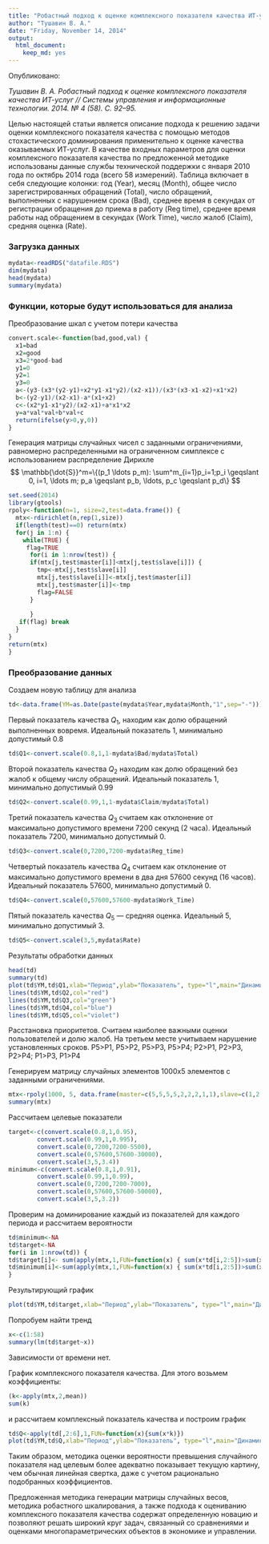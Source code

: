 ```yaml
---
title: "Робастный подход к оценке комплексного показателя качества ИТ-услуг"
author: "Тушавин В. А."
date: "Friday, November 14, 2014"
output:
  html_document:
    keep_md: yes
---
```

Опубликовано:

*Тушавин В. А. Робастный подход к оценке комплексного показателя качества ИТ-услуг // Системы управления и информационные технологии. 2014. № 4 (58). С. 92–95.*



Целью настоящей статьи является описание подхода к решению задачи оценки комплексного показателя качества с помощью методов стохастического доминирования применительно к оценке качества оказываемых ИТ-услуг. В качестве входных параметров для оценки комплексного показателя качества по предложенной методике использованы данные службы технической поддержки с января 2010 года по октябрь 2014 года (всего 58 измерений). Таблица включает в себя следующие колонки: год (Year), месяц (Month), общее число зарегистрированных обращений (Total), число обращений, выполненных с нарушением срока (Bad), среднее время в секундах от регистрации обращения до приема в работу (Reg time), среднее время работы над обращением в секундах (Work Time), число жалоб (Claim), средняя оценка (Rate). 

### Загрузка данных
```r
mydata<-readRDS("datafile.RDS")
dim(mydata)
head(mydata)
summary(mydata)
```

### Функции, которые будут использоваться для анализа

Преобразование шкал с учетом потери качества
```r
convert.scale<-function(bad,good,val) {
  x1=bad
  x2=good
  x3=2*good-bad
  y1=0
  y2=1
  y3=0
  a<-(y3-(x3*(y2-y1)+x2*y1-x1*y2)/(x2-x1))/(x3*(x3-x1-x2)+x1*x2)
  b<-(y2-y1)/(x2-x1)-a*(x1+x2)
  c<-(x2*y1-x1*y2)/(x2-x1)+a*x1*x2
  y=a*val*val+b*val+c
  return(ifelse(y>0,y,0))
}

```
Генерация матрицы случайных чисел с заданными ограничениями, равномерно распределенными на ограниченном симплексе с использованием распределение Дирихле
$$  \mathbb{\dot{S}}^m=\{(p_1 \ldots p_m): \sum^m_{i=1}p_i=1;p_i \geqslant 0, i=1, \ldots m; p_a \geqslant p_b, \ldots, p_c \geqslant p_d\} $$

```r
set.seed(2014)
library(gtools)
rpoly<-function(n=1, size=2,test=data.frame()) {
  mtx<-rdirichlet(n,rep(1,size))
  if(length(test)==0) return(mtx) 
  for(j in 1:n) {
    while(TRUE) {
     flag=TRUE
      for(i in 1:nrow(test)) {
      if(mtx[j,test$master[i]]<mtx[j,test$slave[i]]) {
        tmp<-mtx[j,test$slave[i]]
        mtx[j,test$slave[i]]<-mtx[j,test$master[i]]
        mtx[j,test$master[i]]<-tmp
        flag=FALSE
      }
    
      }
   if(flag) break
  }
}
return(mtx)
}

```
### Преобразование данных

Создаем новую таблицу для анализа

```r
td<-data.frame(YM=as.Date(paste(mydata$Year,mydata$Month,"1",sep="-")))

```
Первый показатель качества $Q_1$, находим как долю обращений выполненных вовремя. Идеальный показатель 1, минимально допустимый 0.8

```r
td$Q1<-convert.scale(0.8,1,1-mydata$Bad/mydata$Total)
```

Второй показатель качества $Q_2$ находим как долю обращений без жалоб к общему числу обращений.
Идеальный показатель 1, минимально допустимый 0.99

```r
td$Q2<-convert.scale(0.99,1,1-mydata$Claim/mydata$Total)
```

Третий показатель качества $Q_3$ считаем как отклонение от максимально допустимого времени 7200 секунд (2 часа).  Идеальный показатель 7200, минимально допустимый 0.

```r
td$Q3<-convert.scale(0,7200,7200-mydata$Reg_time)
```
Четвертый показатель качества $Q_4$ считаем как отклонение от максимально допустимого времени в два дня 57600 секунд (16 часов).  Идеальный показатель 57600, минимально допустимый 0.

```r
td$Q4<-convert.scale(0,57600,57600-mydata$Work_Time)
```
Пятый показатель качества $Q_5$ --- средняя оценка. Идеальный 5, минимально допустимый 3.

```r
td$Q5<-convert.scale(3,5,mydata$Rate)
```
Результаты обработки данных

```r
head(td)
summary(td)
plot(td$YM,td$Q1,xlab="Период",ylab="Показатель", type="l",main="Динамика показателей качества",ylim=c(0,1))
lines(td$YM,td$Q2,col="red")
lines(td$YM,td$Q3,col="green")
lines(td$YM,td$Q4,col="blue")
lines(td$YM,td$Q5,col="violet")
```

Расстановка приоритетов. Считаем наиболее важными оценки пользователей и долю жалоб.
На третьем месте учитываем нарушение установленных сроков.
P5>P1, P5>P2, P5>P3, P5>P4; P2>P1, P2>P3, P2>P4; P1>P3, P1>P4

Генерируем матрицу случайных элементов 1000x5 элементов с заданными ограничениями.

```r
mtx<-rpoly(1000, 5, data.frame(master=c(5,5,5,5,2,2,2,1,1),slave=c(1,2,3,4,1,3,4,3,4)))
summary(mtx)

```

Рассчитаем целевые показатели 
```r
target<-c(convert.scale(0.8,1,0.95),
        convert.scale(0.99,1,0.995),
        convert.scale(0,7200,7200-5500),
        convert.scale(0,57600,57600-30000),
        convert.scale(3,5,3.4))
minimum<-c(convert.scale(0.8,1,0.91),
        convert.scale(0.99,1,0.99),
        convert.scale(0,7200,7200-7000),
        convert.scale(0,57600,57600-50000),
        convert.scale(3,5,3.2))
```

Проверим на доминирование каждый из показателей для каждого периода и рассчитаем вероятности

```r
td$minimum<-NA
td$target<-NA
for(i in 1:nrow(td)) {
td$target[i]<- sum(apply(mtx,1,FUN=function(x) { sum(x*td[i,2:5])>sum(x*target)}))/1000
td$minimum[i]<-sum(apply(mtx,1,FUN=function(x) { sum(x*td[i,2:5])>sum(x*minimum)}))/1000
}

```

Результирующий график

```r
plot(td$YM,td$target,xlab="Период",ylab="Показатель", type="l",main="Динамика показателей качества",lwd=2)
```

Попробуем найти тренд

```r
x<-c(1:58)
summary(lm(td$target~x))
```

Зависимости от времени нет.

График комплексного показателя качества. Для этого возьмем коэффициенты:

```r
(k<-apply(mtx,2,mean))
sum(k)
```
и рассчитаем комплексный показатель качества и построим график
```r
td$Q<-apply(td[,2:6],1,FUN=function(x){sum(x*k)})
plot(td$YM,td$Q,xlab="Период",ylab="Показатель", type="l",main="Динамика\n комплексного показателя качества",lwd=2)
```

Таким образом, методика оценки вероятности превышения случайного показателя над целевым более адекватно показывает текущую картину, чем обычная линейная свертка, даже с учетом рационально подобранных коэффициентов. 

Предложенная методика генерации матрицы случайных весов, методика робастного шкалирования, а также подхода к оцениванию комплексного показателя качества содержат определенную новацию и позволяют   решать широкий круг задач, связанный со сравнениями и оценками многопараметрических объектов в экономике и управлении. 











